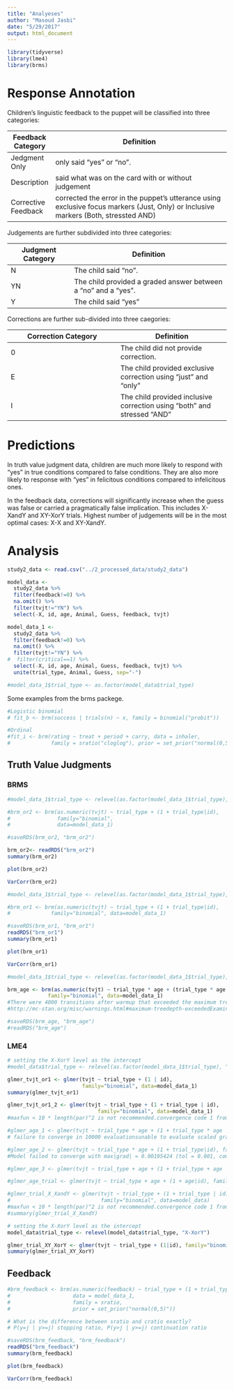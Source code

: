 ```yaml
---
title: "Analyeses"
author: "Masoud Jasbi"
date: "5/29/2017"
output: html_document
---
```


```r
library(tidyverse)
library(lme4)
library(brms)
```
# Response Annotation

Children's linguistic feedback to the puppet will be classified into three categories:

| Feedback Category | Definition |
| ------------|----------------------------------------------------------|
|Jedgment Only| only said "yes" or "no". |
|Description| said what was on the card with or without judgement | "cat and a dog!"|
|Corrective Feedback | corrected the error in the puppet's utterance using exclusive focus markers (Just, Only) or Inclusive markers (Both, stressted AND)  |"cat AND a dog!", "both", "No, only a cat!", "Just a cat"|

Judgements are further subdivided into three categories:

|Judgment Category| Definition |
|-|-|
|N| The child said "no". |
|YN| The child provided a graded answer between a "no" and a "yes".|
|Y| The child said "yes" |

Corrections are further sub-divided into three caegories:

|Correction Category | Definition |
|-|-|
|0| The child did not provide correction. |
|E| The child provided exclusive correction using "just" and "only"|
|I| The child provided inclusive correction using "both" and stressed "AND" |

# Predictions

In truth value judgment data, children are much more likely to respond with "yes" in true conditions compared to false conditions. They are also more likely to response with "yes" in felicitous conditions compared to infelicitous ones.

In the feedback data, corrections will significantly increase when the guess was false or carried a pragmatically false implication. This includes X-XandY and XY-XorY trials. Highest number of judgements will be in the most optimal cases: X-X and XY-XandY. 

# Analysis

```r
study2_data <- read.csv("../2_processed_data/study2_data")

model_data <- 
  study2_data %>%
  filter(feedback!=0) %>%
  na.omit() %>%
  filter(tvjt!="YN") %>%
  select(-X, id, age, Animal, Guess, feedback, tvjt)

model_data_1 <- 
  study2_data %>%
  filter(feedback!=0) %>%
  na.omit() %>%
  filter(tvjt!="YN") %>%
#  filter(critical==1) %>%
  select(-X, id, age, Animal, Guess, feedback, tvjt) %>%
  unite(trial_type, Animal, Guess, sep="-")

#model_data_1$trial_type <- as.factor(model_data$trial_type)
```

Some examples from the brms packege.

```r
#Logistic binomial
# fit_b <- brm(success | trials(n) ~ x, family = binomial("probit"))

#Ordinal
#fit_i <- brm(rating ~ treat + period + carry, data = inhaler, 
#             family = sratio("cloglog"), prior = set_prior("normal(0,5)"))
```

## Truth Value Judgments

### BRMS

```r
#model_data_1$trial_type <- relevel(as.factor(model_data_1$trial_type), "XY-XorY")

#brm_or2 <- brm(as.numeric(tvjt) ~ trial_type + (1 + trial_type|id),
#               family="binomial", 
#               data=model_data_1)

#saveRDS(brm_or2, "brm_or2")

brm_or2<- readRDS("brm_or2")
summary(brm_or2)
```

```r
plot(brm_or2)
```

```r
VarCorr(brm_or2)
```

```r
#model_data_1$trial_type <- relevel(as.factor(model_data_1$trial_type), "X-XorY")

#brm_or1 <- brm(as.numeric(tvjt) ~ trial_type + (1 + trial_type|id), 
#             family="binomial", data=model_data_1)

#saveRDS(brm_or1, "brm_or1")
readRDS("brm_or1")
summary(brm_or1)
```

```r
plot(brm_or1)
```

```r
VarCorr(brm_or1)
```

```r
#model_data_1$trial_type <- relevel(as.factor(model_data_1$trial_type), "X-XorY")

brm_age <- brm(as.numeric(tvjt) ~ trial_type * age + (trial_type * age|id), 
             family="binomial", data=model_data_1)
#There were 4000 transitions after warmup that exceeded the maximum treedepth. Increase max_treedepth above 10. See
#http://mc-stan.org/misc/warnings.html#maximum-treedepth-exceededExamine the pairs() plot to diagnose sampling problems

#saveRDS(brm_age, "brm_age")
#readRDS("brm_age")
```

### LME4

```r
# setting the X-XorY level as the intercept
#model_data$trial_type <- relevel(as.factor(model_data_1$trial_type), "X-XorY")

glmer_tvjt_or1 <- glmer(tvjt ~ trial_type + (1 | id),
                        family="binomial", data=model_data_1)
summary(glmer_tvjt_or1)

glmer_tvjt_or1_2 <- glmer(tvjt ~ trial_type + (1 + trial_type | id),
                             family="binomial", data=model_data_1)
#maxfun < 10 * length(par)^2 is not recommended.convergence code 1 from bobyqa: bobyqa -- maximum number of function evaluations exceededfailure to converge in 10000 evaluationsunable to evaluate scaled gradientModel failed to converge: degenerate  Hessian with 4 negative eigenvalues

#glmer_age_1 <- glmer(tvjt ~ trial_type * age + (1 + trial_type * age |id), family="binomial", data=model_data_1)
# failure to converge in 10000 evaluationsunable to evaluate scaled gradientModel failed to converge: degenerate  Hessian with 1 negative eigenvalues

#glmer_age_2 <- glmer(tvjt ~ trial_type * age + (1 + trial_type|id), family="binomial", data=model_data)
#Model failed to converge with max|grad| = 0.00195424 (tol = 0.001, component 1)Model is nearly unidentifiable: very large eigenvalue

#glmer_age_3 <- glmer(tvjt ~ trial_type + age + (1 + trial_type + age |id), family="binomial", data=model_data)

#glmer_age_trial <- glmer(tvjt ~ trial_type + age + (1 + age|id), family="binomial", data=model_data)

#glmer_trial_X_XandY <- glmer(tvjt ~ trial_type + (1 + trial_type | id),
#                             family="binomial", data=model_data)
#maxfun < 10 * length(par)^2 is not recommended.convergence code 1 from bobyqa: bobyqa -- maximum number of function evaluations exceededfailure to converge in 10000 evaluationsunable to evaluate scaled gradientModel failed to converge: degenerate  Hessian with 4 negative eigenvalues
#summary(glmer_trial_X_XandY)
```

```r
# setting the X-XorY level as the intercept
model_data$trial_type <- relevel(model_data$trial_type, "X-XorY")

glmer_trial_XY_XorY <- glmer(tvjt ~ trial_type + (1|id), family="binomial", data=model_data)
summary(glmer_trial_XY_XorY)
```

## Feedback

```r
#brm_feedback <- brm(as.numeric(feedback) ~ trial_type + (1 + trial_type|id), 
#                    data = model_data_1, 
#                    family = sratio, 
#                    prior = set_prior("normal(0,5)"))

# What is the difference between sratio and cratio exactly? 
# P(y=j | y>=j) stopping ratio, P(y>j | y>=j) continuation ratio

#saveRDS(brm_feedback, "brm_feedback")
readRDS("brm_feedback")
summary(brm_feedback)
```

```r
plot(brm_feedback)
```

```r
VarCorr(brm_feedback)
```


